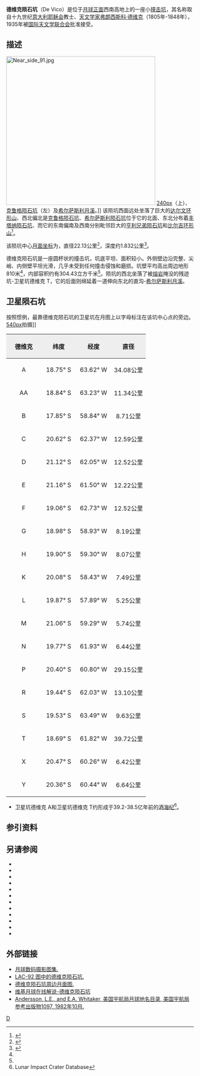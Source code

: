 {{lunar crater data|
 image=De Vico crater 4161 h2.jpg|
 caption=[[月球轨道器4号|月球轨道器4号]]拍摄的图像|
 latitude=19.71|
 N_or_S=S|
 longitude=60.32|
 E_or_W=W|
 diameter=22.13公里|
 depth=1.832公里|
 colong=60|
 eponym=[[弗朗西斯科·德维克|弗朗西斯科·德维克]]}}
'''德维克陨石坑'''（De Vico）是位于[[月球正面|月球正面]]西南高地上的一座小[[撞击坑|撞击坑]]，其名称取自十九世纪[[意大利|意大利]][[耶稣会|耶稣会]]教士、[[天文学家|天文学家]][[弗朗西斯科·德维克|弗朗西斯科·德维克]]（1805年-1848年），1935年被[[国际天文学联合会|国际天文学联合会]]批准接受。

==描述== 
[[Image:Near_side_91.jpg|400px]]
[[image:德维克陨石坑的周边.jpg|240px]]（上）、[[克鲁格陨石坑|克鲁格陨石坑]]（左）及[[希尔萨斯利陨石坑|希尔萨斯利月溪]]。]] 
该陨坑西面远处坐落了巨大的[[达尔文环形山|达尔文环形山]]、西北偏北是[[克鲁格陨石坑|克鲁格陨石坑]]、[[希尔萨斯利陨石坑|希尔萨斯利陨石坑]]位于它的北面、东北分布着[[丰塔纳陨石坑|丰塔纳陨石坑]]、而它的东南偏南及西南分别毗邻巨大的[[亨利兄弟陨石坑|亨利兄弟陨石坑]]和[[比尔吉环形山|比尔吉环形山]]<ref>{{Cite web |url=http://planetarynames.wr.usgs.gov/images/Lunar/lac_76_lo.pdf |title=Crater De Vico on the map LAC-76. |accessdate=2016-12-11 |archive-date=2013-02-20 |archive-url=https://web.archive.org/web/20130220184917/http://planetarynames.wr.usgs.gov/images/Lunar/lac_76_lo.pdf |dead-url=no }}</ref>。

该陨坑中心[[月面坐标|月面坐标]]为{{Coord|19.71|S|60.32|W|globe:Moon|nogoogle=1|noosm=1}}，直径22.13公里<ref name="IAU">{{Cite web |url=http://planetarynames.wr.usgs.gov/Feature/1448 |title=Directory of the International Astronomical Union |access-date=2016-12-11 |archive-date=2017-11-19 |archive-url=https://web.archive.org/web/20171119095503/https://planetarynames.wr.usgs.gov/Feature/1448 |dead-url=no }}</ref>，深度约1.832公里<ref>{{Cite web |url=http://fisherka.csolutionshosting.net/astronote/plan/craterdepth/html/CraterDepthFeatureNameWestfall.html |title=John E. Westfall's Atlas of the Lunar Terminator, Cambridge Univ. Press (2000) |accessdate=2016-12-11 |archive-date=2014-12-18 |archive-url=https://archive.today/20141218234310/http://fisherka.csolutionshosting.net/astronote/plan/craterdepth/html/CraterDepthFeatureNameWestfall.html |dead-url=yes }}</ref>。

德维克陨石坑是一座圆杯状的撞击坑，坑底平坦、面积较小。外侧壁边沿完整、尖峭、内侧壁平坦光滑，几乎未受到任何撞击侵蚀和磨损。坑壁平均高出周边地形810米<ref name="LICD"/>，内部容积约有304.43立方千米<ref name="LICD"/>。陨坑的西北坐落了被[[熔岩|熔岩]]掩没的残迹坑-卫星坑德维克 T，它的后面则绵延着一道伸向东北的直沟-[[希尔萨斯利陨石坑|希尔萨斯利月溪]]。

==卫星陨石坑==
按照惯例，最靠德维克陨石坑的卫星坑在月图上以字母标注在该坑中心点的旁边。
[[image:De_Vico_-_LROC_-_WAC.JPG|540px]]拍摄]]

{| class="wikitable"
!width="25%" style="background:#eeeeee;" |德维克
!width="25%" style="background:#eeeeee;" |纬度
!width="25%" style="background:#eeeeee;" |经度
!width="25%" style="background:#eeeeee;" |直径
|-
|align="center"|A
|align="center"|18.75° S
|align="center"|63.62° W
|align="center"|34.08公里
|-
|align="center"|AA
|align="center"|18.84° S
|align="center"|63.23° W
|align="center"|11.34公里
|-
|align="center"|B
|align="center"|17.85° S
|align="center"|58.84° W
|align="center"|8.71公里
|-
|align="center"|C
|align="center"|20.62° S
|align="center"|62.37° W
|align="center"|12.59公里
|-
|align="center"|D
|align="center"|21.12° S
|align="center"|62.05° W
|align="center"|12.52公里
|-
|align="center"|E
|align="center"|21.16° S
|align="center"|61.50° W
|align="center"|12.22公里
|-
|align="center"|F
|align="center"|19.06° S
|align="center"|62.73° W
|align="center"|12.52公里
|-
|align="center"|G
|align="center"|18.98° S
|align="center"|58.93° W
|align="center"|8.19公里
|-
|align="center"|H
|align="center"|19.90° S
|align="center"|59.30° W
|align="center"|8.07公里
|-
|align="center"|K
|align="center"|20.08° S
|align="center"|58.43° W
|align="center"|7.49公里
|-
|align="center"|L
|align="center"|19.87° S
|align="center"|57.89° W
|align="center"|5.25公里
|-
|align="center"|M
|align="center"|21.06° S
|align="center"|59.29° W
|align="center"|5.74公里
|-
|align="center"|N
|align="center"|19.77° S
|align="center"|61.93° W
|align="center"|6.44公里
|-
|align="center"|P
|align="center"|20.40° S
|align="center"|60.80° W
|align="center"|29.15公里
|-
|align="center"|R
|align="center"|19.44° S
|align="center"|62.03° W
|align="center"|13.10公里
|-
|align="center"|S
|align="center"|19.53° S
|align="center"|63.49° W
|align="center"|9.63公里
|-
|align="center"|T
|align="center"|18.69° S
|align="center"|61.82° W
|align="center"|39.72公里
|-
|align="center"|X
|align="center"|20.47° S
|align="center"|60.26° W
|align="center"|6.42公里
|-
|align="center"|Y
|align="center"|20.36° S
|align="center"|60.44° W
|align="center"|6.64公里
|}{{clear}}
* 卫星坑德维克 A和卫星坑德维克 T约形成于39.2-38.5亿年前的[[酒海纪|酒海纪]]<ref name=LICD>Lunar Impact Crater Database</ref>。
==参引资料==
{{reflist}}
==另请参阅==
{{refbegin}}
* {{cite book
  | last1 = Andersson
  | first1 = L. E.
  | last2 = Whitaker
  | first2 = E. A.
  | authorlink2 = Ewen Whitaker
  | date = 1982
  | title = [[NASA|NASA]] Catalogue of Lunar Nomenclature
  | publisher = NASA RP-1097
  | ref = harv
  }}
* {{cite web
  | last = Blue
  | first = Jennifer
  | date = July 25, 2007
  | title = Gazetteer of Planetary Nomenclature
  | publisher = [[United_States_Geological_Survey|USGS]]
  | url = http://planetarynames.wr.usgs.gov/
  | accessdate = 2007-08-05
  | ref = harv
  | archive-date = 2013-02-13
  | archive-url = https://www.webcitation.org/6EOCinkK0?url=http://planetarynames.wr.usgs.gov/
  | dead-url = no
  }}
* {{cite book
  | last1 = Bussey
  | first1 = B.
  | authorlink1 = Ben Bussey
  | last2 = Spudis
  | first2 = P.
  | authorlink2 = Paul Spudis
  | date = 2004
  | title = The Clementine Atlas of the Moon
  | publisher = Cambridge University Press
  | location = New York
  | isbn = 978-0-521-81528-4
  | ref = harv
  }}
* {{cite book
  | last1 = Cocks
  | first1 = Elijah E.
  | last2 = Cocks
  | first2 = Josiah C.
  | date = 1995
  | title = Who's Who on the Moon: A Biographical Dictionary of Lunar Nomenclature
  | url = https://archive.org/details/isbn_9780936389271
  | publisher = Tudor Publishers
  | isbn = 978-0-936389-27-1
  | ref = harv
  }}
* {{cite web
  | last = McDowell
  | first = Jonathan
  | date = July 15, 2007
  | url = http://host.planet4589.org/astro/lunar/
  | title = Lunar Nomenclature
  | publisher = Jonathan's Space Report
  | accessdate = 2007-10-24
  | ref = harv
  | archive-date = 2018-12-25
  | archive-url = https://web.archive.org/web/20181225170156/http://host.planet4589.org/astro/lunar/
  | dead-url = no
  }}
* {{cite journal| last1 = Menzel| first1 = D. H.| last2 = Minnaert| first2 = M.| last3 = Levin| first3 = B.| last4 = Dollfus| first4 = A.| last5 = Bell| first5 = B.| title = Report on Lunar Nomenclature by the Working Group of Commission 17 of the IAU| doi = 10.1007/BF00171763| journal = Space Science Reviews| volume = 12| issue = 2| pages = 136–186| date = 1971| bibcode = 1971SSRv...12..136M| ref = harv}}
* {{cite book
  | first = Patrick
  | last = Moore
  | authorlink = Patrick Moore
  | date = 2001
  | title = On the Moon
  | url = https://archive.org/details/patrickmooreonmo00patr
  | publisher = Sterling Publishing Co.
  | isbn = 978-0-304-35469-6
  | ref = harv
  }}
* {{cite book
  | first = Fred W.
  | last = Price
  | date = 1988
  | title = The Moon Observer's Handbook
  | publisher = Cambridge University Press
  | isbn = 978-0-521-33500-3
  | ref = harv
  }}
* {{cite book
  | last = Rükl
  | first = Antonín
  | authorlink = Antonín Rükl
  | date = 1990
  | title = Atlas of the Moon
  | publisher = Kalmbach Books
  | isbn = 978-0-913135-17-4
  | ref = harv
  }}
* {{cite book
  | last = Webb
  | first = Rev. T. W.
  | authorlink = Thomas William Webb
  | date = 1962
  | title = Celestial Objects for Common Telescopes
  | url = https://archive.org/details/celestialobjects00webb
  | edition = 6th revised
  | publisher = Dover
  | isbn = 978-0-486-20917-3
  | ref = harv
  }}
* {{cite book
  | first = Ewen A.
  | last = Whitaker
  | authorlink = Ewen Whitaker
  | date = 1999
  | title = Mapping and Naming the Moon
  | publisher = Cambridge University Press
  | isbn = 978-0-521-62248-6
  | ref = harv
  }}
* {{cite book
  | first = Peter T.
  | last = Wlasuk
  | date = 2000
  | title = Observing the Moon
  | publisher = Springer
  | isbn = 978-1-85233-193-1
  | ref = harv
 }}
{{refend}}

==外部链接==
* [http://www.lpi.usra.edu/resources/lunar_orbiter/bin/srch_nam.shtml?De%20Vico%7C0 月球数码摄影图集.] {{Wayback|url=http://www.lpi.usra.edu/resources/lunar_orbiter/bin/srch_nam.shtml?De%20Vico%7C0 |date=20140903085611 }}
* [http://www.lpi.usra.edu/resources/mapcatalog/LAC/lac92/ LAC-92 图中的德维克陨石坑.] {{Wayback|url=http://www.lpi.usra.edu/resources/mapcatalog/LAC/lac92/ |date=20201127013720 }}
* [http://www.lpi.usra.edu/resources/mapcatalog/usgs/I755/ 德维克陨石坑周边月面图.] {{Wayback|url=http://www.lpi.usra.edu/resources/mapcatalog/usgs/I755/ |date=20201127013452 }}
* [http://the-moon.wikispaces.com/De+Vico 维基月球在线解说-德维克陨石坑] {{Wayback|url=http://the-moon.wikispaces.com/De+Vico |date=20180531115107 }}
* [http://planet4589.org/astro/lunar/RP-1097.pdf Andersson, L.E., and E.A. Whitaker, 美国宇航局月球地名目录, 美国宇航局参考出版物1097, 1982年10月.] {{Wayback|url=http://planet4589.org/astro/lunar/RP-1097.pdf |date=20141006125838 }}

[[Category:月球环形山|D]]
{{月球環形山 (C-F)}}